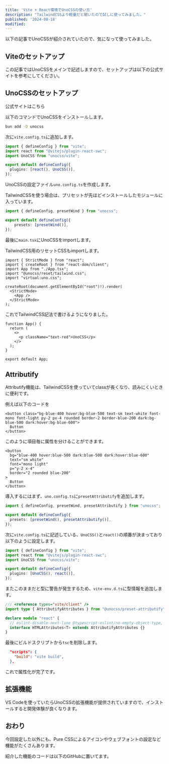 ```yaml
---
title: 'Vite + React環境でUnoCSSの使い方'
description: "TailwindCSSより軽量だと聞いたので試しに使ってみました。"
published: '2024-08-18'
modified:
---
```


以下の記事でUnoCSSが紹介されていたので、気になって使ってみました。

<LinkCard url="https://zenn.dev/comm_vue_nuxt/articles/what_is_unocss" />


## Viteのセットアップ

この記事ではUnoCSSをメインで記述しますので、セットアップは以下の公式サイトを参考にしてください。

<LinkCard url="https://vitejs.dev/guide/" />


## UnoCSSのセットアップ

公式サイトはこちら

<LinkCard url="https://unocss.dev/integrations/vite" />

以下のコマンドでUnoCSSをインストールします。

```bash
bun add -D unocss
```

次に`vite.config.ts`に追加します。

```ts title="vite.config.ts"
import { defineConfig } from "vite";
import react from "@vitejs/plugin-react-swc";
import UnoCSS from "unocss/vite";

export default defineConfig({
  plugins: [react(), UnoCSS()],
});
```

UnoCSSの設定ファイル`uno.config.ts`を作成します。

TailwindCSSを使う場合は、プリセットが先ほどインストールしたモジュールに入っています。

```ts title="uno.config.ts"
import { defineConfig, presetWind } from "unocss";

export default defineConfig({
	presets: [presetWind()],
});
```

最後に`main.tsx`にUnoCSSをimportします。

TailwindCSS用のリセットCSSもimportします。

```tsx title="main.tsx"
import { StrictMode } from "react";
import { createRoot } from "react-dom/client";
import App from "./App.tsx";
import "@unocss/reset/tailwind.css";
import "virtual:uno.css";

createRoot(document.getElementById("root")!).render(
  <StrictMode>
    <App />
  </StrictMode>
);

```

これでTailwindCSS記法で書けるようになりました。

```tsx title="appendTrailingSlash.tsx"
function App() {
  return (
    <>
      <p className="text-red">UnoCSS</p>
    </>
  );
}

export default App;
```


## Attributify

<LinkCard url="https://unocss.dev/presets/attributify" />

Attributify機能は、TailwindCSSを使っていてclassが長くなり、読みにくいときに便利です。

例えば以下のコードを

```tsx
<button class="bg-blue-400 hover:bg-blue-500 text-sm text-white font-mono font-light py-2 px-4 rounded border-2 border-blue-200 dark:bg-blue-500 dark:hover:bg-blue-600">
  Button
</button>
```

このように項目毎に属性を分けることができます。

```tsx
<button
  bg="blue-400 hover:blue-500 dark:blue-500 dark:hover:blue-600"
  text="sm white"
  font="mono light"
  p="y-2 x-4"
  border="2 rounded blue-200"
>
  Button
</button>
```

導入するにはまず、`uno.config.ts`に`presetAttributify`を追加します。

```ts title="uno.config.ts"
import { defineConfig, presetWind, presetAttributify } from "unocss";

export default defineConfig({
  presets: [presetWind(), presetAttributify()],
});
```

次に`vite.config.ts`に記述している、`UnoCSS()`と`react()`の順番が決まっており以下のように設定します。

```ts title="vite.config.ts"
import { defineConfig } from "vite";
import react from "@vitejs/plugin-react-swc";
import UnoCSS from "unocss/vite";

export default defineConfig({
  plugins: [UnoCSS(), react()],
});
```

またこのままだと型に警告が発生するため、`vite-env.d.ts`に型情報を追加します。

```ts title="vite-env.d.ts"
/// <reference types="vite/client" />
import type { AttributifyAttributes } from "@unocss/preset-attributify";

declare module "react" {
  // eslint-disable-next-line @typescript-eslint/no-empty-object-type, @typescript-eslint/no-unused-vars
  interface HTMLAttributes<T> extends AttributifyAttributes {}
}
```

最後にビルドスクリプトから`tsc`を削除します。

```json title="package.json"
  "scripts": {
    "build": "vite build",
  },
```

これで属性化が完了です。


## 拡張機能

VS Codeを使っていたらUnoCSSの拡張機能が提供されていますので、インストールすると開発体験が良くなります。

<LinkCard url="https://marketplace.visualstudio.com/items?itemName=antfu.unocss" />


## おわり

今回設定した以外にも、Pure CSSによるアイコンやウェブフォントの設定など機能がたくさんあります。

<LinkCard url="https://unocss.dev/presets/icons" />

紹介した機能のコードは以下のGitHubに置いてます。

<LinkCard url="https://github.com/daichi2mori/vite-unocss-test" />
